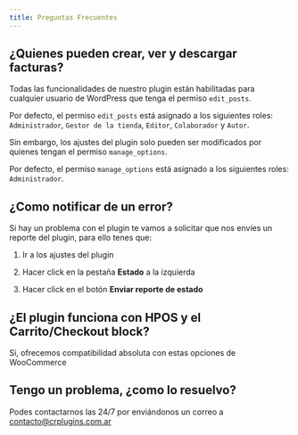 ```yaml
---
title: Preguntas Frecuentes
---
```



## ¿Quienes pueden crear, ver y descargar facturas?

Todas las funcionalidades de nuestro plugin están habilitadas para cualquier usuario de WordPress que tenga el permiso `edit_posts`.

Por defecto, el permiso `edit_posts` está asignado a los siguientes roles: `Administrador`, `Gestor de la tienda`, `Editor`, `Colaborador` y `Autor`.

Sin embargo, los ajustes del plugin solo pueden ser modificados por quienes tengan el permiso `manage_options`.

Por defecto, el permiso `manage_options` está asignado a los siguientes roles: `Administrador`.

## ¿Como notificar de un error?

Si hay un problema con el plugin te vamos a solicitar que nos envíes un reporte del plugin, para ello tenes que:

<Steps>

1. Ir a los ajustes del plugin

2. Hacer click en la pestaña **Estado** a la izquierda

3. Hacer click en el botón **Enviar reporte de estado**

</Steps>

## ¿El plugin funciona con HPOS y el Carrito/Checkout block?

Si, ofrecemos compatibilidad absoluta con estas opciones de WooCommerce

## Tengo un problema, ¿como lo resuelvo?

Podes contactarnos las 24/7 por enviándonos un correo a [contacto@crplugins.com.ar](mailto:contacto@crplugins.com.ar)
